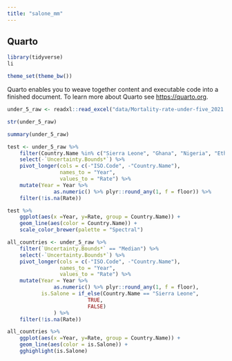 ```yaml
---
title: "salone_mm"
---
```


## Quarto

```r
library(tidyverse)
li
```

```r
theme_set(theme_bw())
```

Quarto enables you to weave together content and executable code into a finished document. To learn more about Quarto see <https://quarto.org>.

```r

under_5_raw <- readxl::read_excel("data/Mortality-rate-under-five_2021.xlsx", sheet = "U5MR Country estimates", skip = 14)
```

```r
str(under_5_raw)
```

```r
summary(under_5_raw) 
```

```r
test <- under_5_raw %>% 
    filter(Country.Name %in% c("Sierra Leone", "Ghana", "Nigeria", "Ethiopia", "Rwanda") & `Uncertainty.Bounds*` == "Median") %>% 
    select(-`Uncertainty.Bounds*`) %>% 
    pivot_longer(cols = c(-"ISO.Code", -"Country.Name"),
                 names_to = "Year",
                 values_to = "Rate") %>% 
    mutate(Year = Year %>% 
               as.numeric() %>% plyr::round_any(1, f = floor)) %>% 
    filter(!is.na(Rate))
```

```r
test %>% 
    ggplot(aes(x =Year, y=Rate, group = Country.Name)) +
    geom_line(aes(color = Country.Name)) +
    scale_color_brewer(palette = "Spectral")
```

```r

all_countries <- under_5_raw %>% 
    filter(`Uncertainty.Bounds*` == "Median") %>% 
    select(-`Uncertainty.Bounds*`) %>% 
    pivot_longer(cols = c(-"ISO.Code", -"Country.Name"),
                 names_to = "Year",
                 values_to = "Rate") %>% 
    mutate(Year = Year %>% 
               as.numeric() %>% plyr::round_any(1, f = floor), 
           is.Salone = if_else(Country.Name == "Sierra Leone", 
                          TRUE, 
                          FALSE)
               ) %>% 
    filter(!is.na(Rate))
```

```r


all_countries %>% 
    ggplot(aes(x =Year, y=Rate, group = Country.Name)) +
    geom_line(aes(color = is.Salone)) +
    gghighlight(is.Salone)
```
